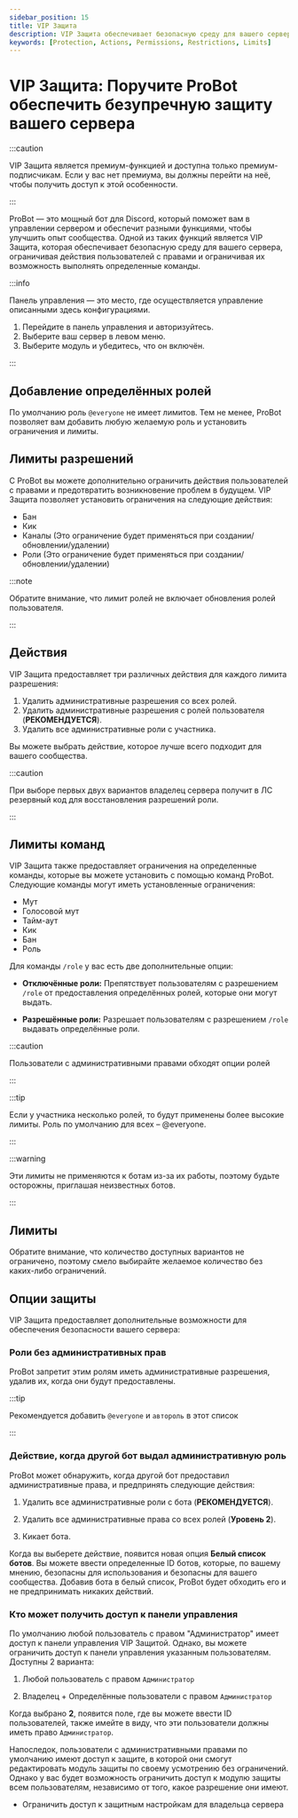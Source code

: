 ```yaml
---
sidebar_position: 15
title: VIP Защита
description: VIP Защита обеспечивает безопасную среду для вашего сервера, ограничивая действия пользователей с правами и ограничивая их возможность выполнять определенные команды и действия.
keywords: [Protection, Actions, Permissions, Restrictions, Limits]
---
```


# VIP Защита: Поручите ProBot обеспечить безупречную защиту вашего сервера

:::caution 

VIP Защита является премиум-функцией и доступна только премиум-подписчикам. Если у вас нет премиума, вы должны перейти на неё, чтобы получить доступ к этой особенности.

:::

ProBot — это мощный бот для Discord, который поможет вам в управлении сервером и обеспечит разными функциями, чтобы улучшить опыт сообщества. Одной из таких функций является VIP Защита, которая обеспечивает безопасную среду для вашего сервера, ограничивая действия пользователей с правами и ограничивая их возможность выполнять определенные команды.

:::info

Панель управления — это место, где осуществляется управление описанными здесь конфигурациями.

1. Перейдите в панель управления и авторизуйтесь. 
2. Выберите ваш сервер в левом меню.
3. Выберите модуль и убедитесь, что он включён. 

:::

## Добавление определённых ролей

По умолчанию роль `@everyone` не имеет лимитов. Тем не менее, ProBot позволяет вам добавить любую желаемую роль и установить ограничения и лимиты.

## Лимиты разрешений

С ProBot вы можете дополнительно ограничить действия пользователей с правами и предотвратить возникновение проблем в будущем. VIP Защита позволяет установить ограничения на следующие действия:

- Бан
- Кик
- Каналы (Это ограничение будет применяться при создании/обновлении/удалении) 
- Роли (Это ограничение будет применяться при создании/обновлении/удалении)

:::note 

Обратите внимание, что лимит ролей не включает обновления ролей пользователя.

:::

## Действия

VIP Защита предоставляет три различных действия для каждого лимита разрешения:

1. Удалить административные разрешения со всех ролей. 
2. Удалить административные разрешения с ролей пользователя (**РЕКОМЕНДУЕТСЯ**). 
3. Удалить все административные роли с участника. 

Вы можете выбрать действие, которое лучше всего подходит для вашего сообщества.

:::caution

При выборе первых двух вариантов владелец сервера получит в ЛС резервный код для восстановления разрешений роли.

:::

## Лимиты команд

VIP Защита также предоставляет ограничения на определенные команды, которые вы можете установить с помощью команд ProBot. Следующие команды могут иметь установленные ограничения:

- Мут
- Голосовой мут
- Тайм-аут
- Кик
- Бан
- Роль

Для команды `/role` у вас есть две дополнительные опции:

- **Отключённые роли:** Препятствует пользователям с разрешением `/role` от предоставления определённых ролей, которые они могут выдать.

- **Разрешённые роли:** Разрешает пользователям с разрешением `/role` выдавать определённые роли.

:::caution

Пользователи с административными правами обходят опции ролей

:::

:::tip

Если у участника несколько ролей, то будут применены более высокие лимиты. Роль по умолчанию для всех – @everyone.

:::

:::warning

Эти лимиты не применяются к ботам из-за их работы, поэтому будьте осторожны, приглашая неизвестных ботов.

:::

## Лимиты

Обратите внимание, что количество доступных вариантов не ограничено, поэтому смело выбирайте желаемое количество без каких-либо ограничений.

## Опции защиты

VIP Защита предоставляет дополнительные возможности для обеспечения безопасности вашего сервера:

### Роли без административных прав

ProBot запретит этим ролям иметь административные разрешения, удалив их, когда они будут предоставлены.

:::tip

Рекомендуется добавить `@everyone` и `автороль` в этот список

:::

### Действие, когда другой бот выдал административную роль

ProBot может обнаружить, когда другой бот предоставил административные права, и предпринять следующие действия:

1. Удалить все административные роли с бота (**РЕКОМЕНДУЕТСЯ**). 

2. Удалить все административные права со всех ролей (**Уровень 2**).

3. Кикает бота.

Когда вы выберете действие, появится новая опция **Белый список ботов**. Вы можете ввести определенные ID ботов, которые, по вашему мнению, безопасны для использования и безопасны для вашего сообщества. Добавив бота в белый список, ProBot будет обходить его и не предпринимать никаких действий.

### Кто может получить доступ к панели управления

По умолчанию любой пользователь с правом "Администратор" имеет доступ к панели управления VIP Защитой. Однако, вы можете ограничить доступ к панели управления указанным пользователям. Доступны 2 варианта:

1. Любой пользователь с правом `Администратор`

2. Владелец + Определённые пользователи с правом `Администратор`

Когда выбрано **2**, появится поле, где вы можете ввести ID пользователей, также имейте в виду, что эти пользователи должны иметь право `Администратор`.

Напоследок, пользователи с административными правами по умолчанию имеют доступ к защите, в которой они смогут редактировать модуль защиты по своему усмотрению без ограничений. Однако у вас будет возможность ограничить доступ к модулю защиты всем пользователям, независимо от того, какое разрешение они имеют. 

- Ограничить доступ к защитным настройкам для владельца сервера


